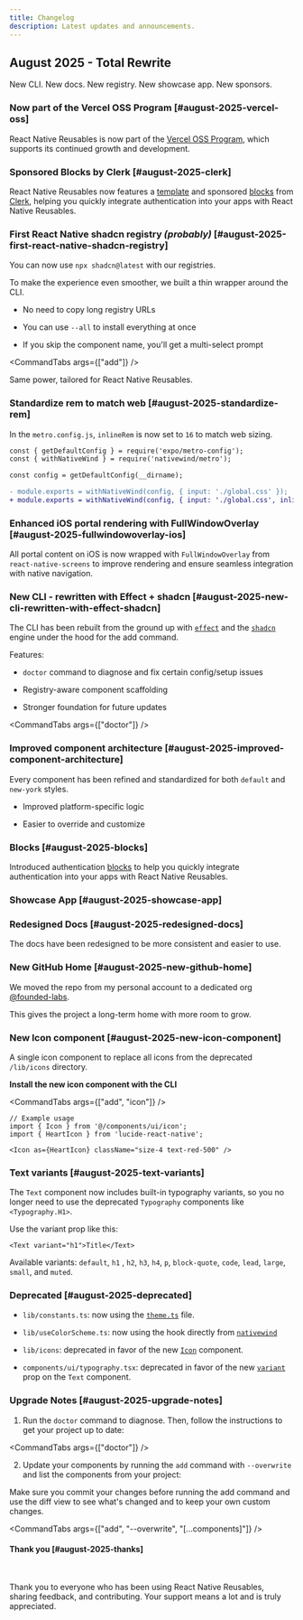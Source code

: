 ```yaml
---
title: Changelog
description: Latest updates and announcements.
---
```



## August 2025 - Total Rewrite

New CLI. New docs. New registry. New showcase app. New sponsors.


### Now part of the Vercel OSS Program [#august-2025-vercel-oss]

<VercelOssBadge />

React Native Reusables is now part of the [Vercel OSS Program](https://vercel.com/oss), which supports its continued growth and development.

### Sponsored Blocks by Clerk [#august-2025-clerk]

<a href="https://go.clerk.com/gjgxNgT" target="_blank" className="block w-fit">
  <ClerkLogo />
</a>

React Native Reusables now features a [template](https://github.com/founded-labs/react-native-reusables-templates/tree/main/clerk-auth) and sponsored [blocks](/docs/blocks/authentication) from [Clerk](https://go.clerk.com/gjgxNgT), helping you quickly integrate authentication into your apps with React Native Reusables.


### First React Native shadcn registry _(probably)_ [#august-2025-first-react-native-shadcn-registry]

You can now use `npx shadcn@latest` with our registries.

To make the experience even smoother, we built a thin wrapper around the CLI.

- No need to copy long registry URLs

- You can use `--all` to install everything at once

- If you skip the component name, you'll get a multi-select prompt

<CommandTabs args={["add"]} />

Same power, tailored for React Native Reusables.

### Standardize rem to match web [#august-2025-standardize-rem]

In the `metro.config.js`, `inlineRem` is now set to `16` to match web sizing.

```diff title="metro.config.js"
const { getDefaultConfig } = require('expo/metro-config');
const { withNativeWind } = require('nativewind/metro');

const config = getDefaultConfig(__dirname);

- module.exports = withNativeWind(config, { input: './global.css' });
+ module.exports = withNativeWind(config, { input: './global.css', inlineRem: 16 });
```

### Enhanced iOS portal rendering with FullWindowOverlay [#august-2025-fullwindowoverlay-ios]

All portal content on iOS is now wrapped with `FullWindowOverlay` from `react-native-screens` to improve rendering and ensure seamless integration with native navigation.

### New CLI - rewritten with Effect + shadcn [#august-2025-new-cli-rewritten-with-effect-shadcn]

The CLI has been rebuilt from the ground up with [`effect`](https://effect.website) and the [`shadcn`](https://ui.shadcn.com/docs/cli) engine under the hood for the add command.

Features:

- `doctor` command to diagnose and fix certain config/setup issues

- Registry-aware component scaffolding

- Stronger foundation for future updates

<CommandTabs args={["doctor"]} />

### Improved component architecture [#august-2025-improved-component-architecture]

Every component has been refined and standardized for both `default` and `new-york` styles.

- Improved platform-specific logic

- Easier to override and customize


### Blocks [#august-2025-blocks]

Introduced authentication [blocks](/docs/blocks/authentication) to help you quickly integrate authentication into your apps with React Native Reusables.

### Showcase App [#august-2025-showcase-app]

<DownloadAppBanner />

### Redesigned Docs [#august-2025-redesigned-docs]

The docs have been redesigned to be more consistent and easier to use.

### New GitHub Home [#august-2025-new-github-home]

We moved the repo from my personal account to a dedicated org [@founded-labs](https://github.com/founded-labs).

This gives the project a long-term home with more room to grow.

### New Icon component [#august-2025-new-icon-component]

A single icon component to replace all icons from the deprecated `/lib/icons` directory.

**Install the new icon component with the CLI**

<CommandTabs args={["add", "icon"]} />


```tsx
// Example usage
import { Icon } from '@/components/ui/icon';
import { HeartIcon } from 'lucide-react-native';

<Icon as={HeartIcon} className="size-4 text-red-500" />

```

### Text variants [#august-2025-text-variants]

The `Text` component now includes built-in typography variants, so you no longer need to use the deprecated `Typography` components like `<Typography.H1>`.

Use the variant prop like this:

```tsx
<Text variant="h1">Title</Text>
```

Available variants: `default`, `h1` , `h2`, `h3`, `h4`, `p`, `block-quote`, `code`, `lead`, `large`, `small`, and `muted`.

### Deprecated [#august-2025-deprecated]

- `lib/constants.ts`: now using the [`theme.ts`](/docs/customization#themets) file.

- `lib/useColorScheme.ts`: now using the hook directly from [`nativewind`](https://www.nativewind.dev/docs/api/use-color-scheme)

- `lib/icons`: deprecated in favor of the new [`Icon`](#august-2025-new-icon-component) component.

- `components/ui/typography.tsx`: deprecated in favor of the new [`variant`](#august-2025-text-variants) prop on the `Text` component.

### Upgrade Notes [#august-2025-upgrade-notes]
1. Run the `doctor` command to diagnose. Then, follow the instructions to get your project up to date:

<CommandTabs args={["doctor"]} />

2. Update your components by running the `add` command with `--overwrite` and list the components from your project:

<Callout type="warn">
  Make sure you commit your changes before running the add command and use the diff view to see what's changed and to keep
  your own custom changes.
</Callout>

<CommandTabs args={["add", "--overwrite", "[...components]"]} />

<span className='sr-only'>

#### Thank you [#august-2025-thanks]

</span>

<br />

Thank you to everyone who has been using React Native Reusables, sharing feedback, and contributing.
Your support means a lot and is truly appreciated.